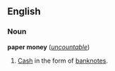 ==English==
===Noun===
'''paper money''' (''[[uncountable]]'')

#[[Cash]] in the form of [[banknote]]s.